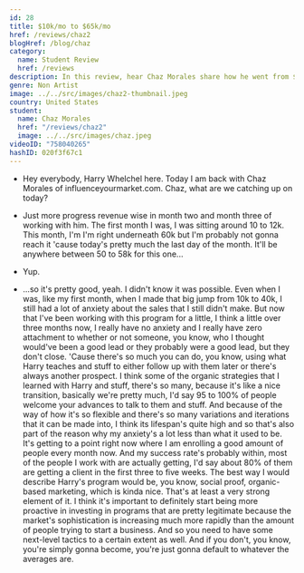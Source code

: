 ```yaml
---
id: 28
title: $10k/mo to $65k/mo
href: /reviews/chaz2
blogHref: /blog/chaz
category:
  name: Student Review
  href: /reviews
description: In this review, hear Chaz Morales share how he went from $10k/mo to $65k/mo in 60 days helping holistic coaches generate leads with Instagram.
genre: Non Artist
image: ../../src/images/chaz2-thumbnail.jpeg
country: United States
student:
  name: Chaz Morales
  href: "/reviews/chaz2"
  image: ../../src/images/chaz.jpeg
videoID: "758040265"
hashID: 020f3f67c1
---
```


- Hey everybody, Harry Whelchel here. Today I am back with Chaz Morales of influenceyourmarket.com. Chaz, what are we catching up on today?

- Just more progress revenue wise in month two and month three of working with him. The first month I was, I was sitting around 10 to 12k. This month, I'm I'm right underneath 60k but I'm probably not gonna reach it 'cause today's pretty much the last day of the month. It'll be anywhere between 50 to 58k for this one...

- Yup.

- ...so it's pretty good, yeah. I didn't know it was possible. Even when I was, like my first month, when I made that big jump from 10k to 40k, I still had a lot of anxiety about the sales that I still didn't make. But now that I've been working with this program for a little, I think a little over three months now, I really have no anxiety and I really have zero attachment to whether or not someone, you know, who I thought would've been a good lead or they probably were a good lead, but they don't close. 'Cause there's so much you can do, you know, using what Harry teaches and stuff to either follow up with them later or there's always another prospect. I think some of the organic strategies that I learned with Harry and stuff, there's so many, because it's like a nice transition, basically we're pretty much, I'd say 95 to 100% of people welcome your advances to talk to them and stuff. And because of the way of how it's so flexible and there's so many variations and iterations that it can be made into, I think its lifespan's quite high and so that's also part of the reason why my anxiety's a lot less than what it used to be. It's getting to a point right now where I am enrolling a good amount of people every month now. And my success rate's probably within, most of the people I work with are actually getting, I'd say about 80% of them are getting a client in the first three to five weeks. The best way I would describe Harry's program would be, you know, social proof, organic-based marketing, which is kinda nice. That's at least a very strong element of it. I think it's important to definitely start being more proactive in investing in programs that are pretty legitimate because the market's sophistication is increasing much more rapidly than the amount of people trying to start a business. And so you need to have some next-level tactics to a certain extent as well. And if you don't, you know, you're simply gonna become, you're just gonna default to whatever the averages are.
